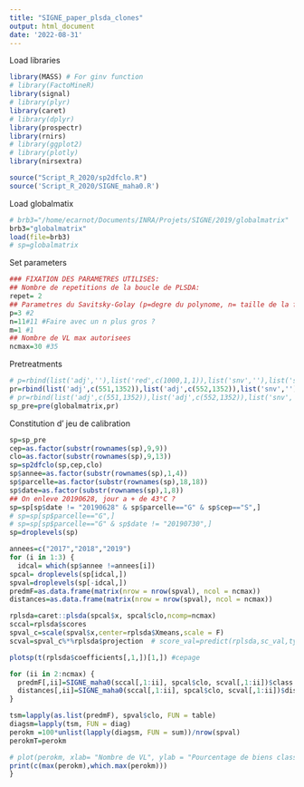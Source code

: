 ```yaml
---
title: "SIGNE_paper_plsda_clones"
output: html_document
date: '2022-08-31'
---
```



Load libraries
```r
library(MASS) # For ginv function
# library(FactoMineR)
library(signal)
# library(plyr)
library(caret)
# library(dplyr)
library(prospectr)
library(rnirs)
# library(ggplot2)
# library(plotly)
library(nirsextra)

source("Script_R_2020/sp2dfclo.R")
source('Script_R_2020/SIGNE_maha0.R')
```

Load globalmatix
```r
# brb3="/home/ecarnot/Documents/INRA/Projets/SIGNE/2019/globalmatrix"
brb3="globalmatrix"
load(file=brb3)
# sp=globalmatrix
```

Set parameters
```r
### FIXATION DES PARAMETRES UTILISES:
## Nombre de repetitions de la boucle de PLSDA:
repet= 2
## Parametres du Savitsky-Golay (p=degre du polynome, n= taille de la fenetre, m=ordre de derivation)
p=3 #2
n=11#11 #Faire avec un n plus gros ?
m=1 #1
## Nombre de VL max autorisees
ncmax=30 #35
```

Pretreatments
```r

# p=rbind(list('adj',''),list('red',c(1000,1,1)),list('snv',''),list('sder',c(2,3,w)),list('red',c(w/2,w/2,1)))
pr=rbind(list('adj',c(551,1352)),list('adj',c(552,1352)),list('snv',''),list('sder',c(m,p,n)),list('red',c(n/2,n/2,1)))
# pr=rbind(list('adj',c(551,1352)),list('adj',c(552,1352)),list('snv',''),list('sder',c(m,p,n)))
sp_pre=pre(globalmatrix,pr)
```

Constitution d' jeu de calibration
```r
sp=sp_pre
cep=as.factor(substr(rownames(sp),9,9))
clo=as.factor(substr(rownames(sp),9,13))
sp=sp2dfclo(sp,cep,clo)
sp$annee=as.factor(substr(rownames(sp),1,4))
sp$parcelle=as.factor(substr(rownames(sp),18,18))
sp$date=as.factor(substr(rownames(sp),1,8))
## On enleve 20190628, jour a + de 43°C ?
sp=sp[sp$date != "20190628" & sp$parcelle=="G" & sp$cep=="S",]
# sp=sp[sp$parcelle=="G",]
# sp=sp[sp$parcelle=="G" & sp$date != "20190730",]
sp=droplevels(sp)
```

```r
annees=c("2017","2018","2019")
for (i in 1:3) {
  idcal= which(sp$annee !=annees[i])
spcal= droplevels(sp[idcal,])
spval=droplevels(sp[-idcal,])
predmF=as.data.frame(matrix(nrow = nrow(spval), ncol = ncmax))
distances=as.data.frame(matrix(nrow = nrow(spval), ncol = ncmax))

rplsda=caret::plsda(spcal$x, spcal$clo,ncomp=ncmax)
sccal=rplsda$scores
spval_c=scale(spval$x,center=rplsda$Xmeans,scale = F)
scval=spval_c%*%rplsda$projection  # score_val=predict(rplsda,sc_val,type="scores") : ne marche pas

plotsp(t(rplsda$coefficients[,1,])[1,]) #cepage

for (ii in 2:ncmax) {
  predmF[,ii]=SIGNE_maha0(sccal[,1:ii], spcal$clo, scval[,1:ii])$class
  distances[,ii]=SIGNE_maha0(sccal[,1:ii], spcal$clo, scval[,1:ii])$dist
}

tsm=lapply(as.list(predmF), spval$clo, FUN = table)
diagsm=lapply(tsm, FUN = diag)
perokm =100*unlist(lapply(diagsm, FUN = sum))/nrow(spval)
perokmT=perokm

# plot(perokm, xlab= "Nombre de VL", ylab = "Pourcentage de biens class?s",pch=19, cex=1.5)
print(c(max(perokm),which.max(perokm)))
}

```

